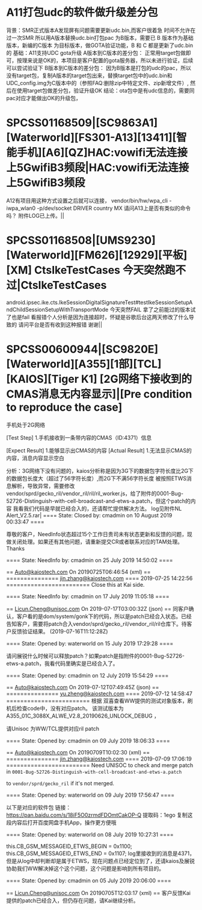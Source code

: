 # A11打包udc的软件做升级差分包
背景：SMR正式版本A发现屏有问题需要更新udc.bin,而客户很着急 时间不允许在过一次SMR 所以用A版本替换udc.bin打包pac 为B版本，需要已 B 版本作为基础版本，新编的C版本 为目标版本，做GOTA验证功能，B 和 C 都是更新了udc.bin的 
基础：A11支持UDC gota升级 A版本到C版本的差分包： 正常用target包做即可，按理来说是OK的，本项目是客户配置的gota服务器，所以未进行验证，后续可以尝试验证下 
B版本到C版本的差分包： 因为B版本是打包的udc的pac，所以没有target包，复制A版本的target包出来，替换target包中的udc.bin和UDC_config.img为C版本中的（参照FAQ:删除zip中特定文件、zip新增文件）, 然后在使用target包做差分包，验证升级OK 
结论：ota包中是有udc信息的，需要同pac对应才能做出OK的升级包，
# SPCSS01168509|[SC9863A1][Waterworld][FS301-A13][13411][智能手机][A6][QZ]HAC:vowifi无法连接上5GwifiB3频段|HAC:vowifi无法连接上5GwifiB3频段
A12有项目用这种方式设置之后就可以连接，
vendor/bin/hw/wpa_cli -iwpa_wlan0 -p/dev/socket DRIVER country MX
请问A13上是否有类似的命令吗？
附件LOG已上传。||

# SPCSS01168508|[UMS9230][Waterworld][FM626][12929][平板][XM] CtsIkeTestCases 今天突然跑不过|CtsIkeTestCases
android.ipsec.ike.cts.IkeSessionDigitalSignatureTest#testIkeSessionSetupAndChildSessionSetupWithTransportMode
今天突然FAIL
拿了之前能过的版本试了也是fail
看报错个人分析是因为连接超时，怀疑是谷歌后台这两天修改了什么导致的
请问平台是否有收到这种报错
谢谢||
# SPCSS00600944|[SC9820E][Waterworld][A355][1部][TCL][KAIOS][Tiger K1] [2G网络下接收到的CMAS消息无内容显示]|[Pre condition to reproduce the case]
 手机处于2G网络

[Test Step]
 1.手机接收到一条带内容的CMAS（ID:4371）信息

[Expect Result]
 1.能够显示出CMAS的内容
[Actual Result]
 1.无法显示CMAS的内容，消息内容显示空白

分析：3G网络下没有问题的，kaios分析称是因为3G下的数据包字符长度比2G下的数据包长度大（超过了56字符长度）,而2G下不满56字符长度
被按照ETWS消息解析，导致异常，需要修改vendor/sprd/gecko_ril/vendor_ril/ril/ril_worker.js，给了附件的0001-Bug-52726-Distinguish-with-cell-broadcast-and-etws-a.patch，但这个patch的内容
我看我们代码是早就已经合入的，还请帮忙提供解决方法。
log见附件NL Alert_V2.5.rar|
==== State: Closed by: cmadmin on 10 August 2019 00:33:47 ====

尊敬的客户，NeedInfo状态超过15个工作日贵司未有状态更新和反馈的问题，现做关闭处理。如果还有其他问题，请重新提交CR或者联系对应的TAM处理。 Thanks


==== State: NeedInfo by: cmadmin on 25 July 2019 14:50:02 ====

  == Auto@kaiostech.com On 20190725T06:46:54 (xml) ==
=============== jin.zhang@kaiostech.com ==== 2019-07-25 14:22:56 ========================
Close this at Kai side.

==== State: NeedInfo by: cmadmin on 17 July 2019 11:05:18 ====

  == Licun.Cheng@unisoc.com On 2019-07-17T03:00:32Z (json) ==
同客户确认，客户看的是dom/system/gonk下的代码，所以是patch已经合入状态。已经告知客户，需要将patch合入vendor/sprd/gecko_ril/vendor_ril/ril仓库下。待客户反馈验证结果。
(2019-07-16T11:12:28Z)

==== State: Opened by: waterworld on 15 July 2019 17:29:28 ====

请问展锐什么时候可以释放patch？如果patch是指附件的0001-Bug-52726-etws-a.patch，我看代码里确实是已经合入了。

==== State: Opened by: cmadmin on 12 July 2019 15:54:29 ====

  == Auto@kaiostech.com On 2019-07-12T07:49:45Z (json) ==
=============== yu.zheng@kaiostech.com ==== 2019-07-12 14:58:47 ========================
根据 双喜查看WW提供的测试对象版本，刷机后检查code中，没有对应patch。
该测试版本为 A355_01C_3088X_ALWE_V2.8_20190626_UNLOCK_DEBUG ，

请Unisoc 为WW/TCL提供对应ril patch

==== State: Opened by: cmadmin on 09 July 2019 18:06:33 ====

  == Auto@kaiostech.com On 20190709T10:02:30 (xml) ==
=============== jin.zhang@kaiostech.com ==== 2019-07-09 17:06:19 ========================
Need UNISOC to check and merge patch in
`0001-Bug-52726-Distinguish-with-cell-broadcast-and-etws-a.patch`

to `vendor/sprd/gecko_ril` if it's not merged.

==== State: Opened by: waterworld on 09 July 2019 17:56:47 ====

以下是对应的软件包
链接：https://pan.baidu.com/s/18iF5O0zrmdFDOmtCakOP-Q 提取码：1ego 复制这段内容后打开百度网盘手机App，操作更方便哦

==== State: Opened by: waterworld on 08 July 2019 10:27:31 ====

this.CB_GSM_MESSAGEID_ETWS_BEGIN = 0x1100;
this.CB_GSM_MESSAGEID_ETWS_END   = 0x1107;
log里接收到的消息是4371，但是从log中却判断却是属于ETWS，现在问题点已经定位到了，还请kaios及展锐协助我们WW解决掉这个这个问题，这个问题是影响到所有项目的。

==== State: Opened by: cmadmin on 05 July 2019 20:06:00 ====

  == Licun.Cheng@unisoc.com On 20190705T12:03:17 (xml) ==
客户反馈Kai提供的patch已经合入，但仍存在问题，请Kai继续分析。
